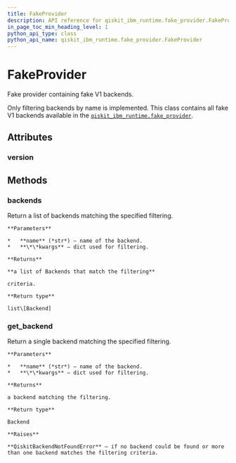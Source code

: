 ```yaml
---
title: FakeProvider
description: API reference for qiskit_ibm_runtime.fake_provider.FakeProvider
in_page_toc_min_heading_level: 1
python_api_type: class
python_api_name: qiskit_ibm_runtime.fake_provider.FakeProvider
---
```


# FakeProvider

<Class id="qiskit_ibm_runtime.fake_provider.FakeProvider" isDedicatedPage={true} github="https://github.com/Qiskit/qiskit-ibm-runtime/tree/stable/0.22/qiskit_ibm_runtime/fake_provider/fake_provider.py#L152-L221" signature="FakeProvider">
  Fake provider containing fake V1 backends.

  Only filtering backends by name is implemented. This class contains all fake V1 backends available in the [`qiskit_ibm_runtime.fake_provider`](fake_provider#module-qiskit_ibm_runtime.fake_provider "qiskit_ibm_runtime.fake_provider").

  ## Attributes

  ### version

  <Attribute id="qiskit_ibm_runtime.fake_provider.FakeProvider.version" name="version" attributeValue="1" />

  ## Methods

  ### backends

  <Function id="qiskit_ibm_runtime.fake_provider.FakeProvider.backends" name="backends" github="https://github.com/Qiskit/qiskit-ibm-runtime/tree/stable/0.22/qiskit_ibm_runtime/fake_provider/fake_provider.py#L170-L171" signature="backends(name=None, **kwargs)">
    Return a list of backends matching the specified filtering.

    **Parameters**

    *   **name** (*str*) – name of the backend.
    *   **\*\*kwargs** – dict used for filtering.

    **Returns**

    **a list of Backends that match the filtering**

    criteria.

    **Return type**

    list\[Backend]
  </Function>

  ### get\_backend

  <Function id="qiskit_ibm_runtime.fake_provider.FakeProvider.get_backend" name="get_backend" github="https://github.com/Qiskit/qiskit-ibm-runtime/tree/stable/0.22/qiskit_ibm_runtime/fake_provider/fake_provider.py#L159-L168" signature="get_backend(name=None, **kwargs)">
    Return a single backend matching the specified filtering.

    **Parameters**

    *   **name** (*str*) – name of the backend.
    *   **\*\*kwargs** – dict used for filtering.

    **Returns**

    a backend matching the filtering.

    **Return type**

    Backend

    **Raises**

    **QiskitBackendNotFoundError** – if no backend could be found or more than one backend matches the filtering criteria.
  </Function>
</Class>

